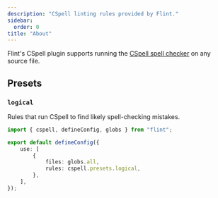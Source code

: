 ```yaml
---
description: "CSpell linting rules provided by Flint."
sidebar:
  order: 0
title: "About"
---
```



Flint's CSpell plugin supports running the [CSpell spell checker](https://cspell.org) on any source file.

<PackageManagers type="install" pkg="@flint.fyi/plugin-cspell" />

## Presets

### `logical`

Rules that run CSpell to find likely spell-checking mistakes.

```ts title="flint.config.ts"
import { cspell, defineConfig, globs } from "flint";

export default defineConfig({
	use: [
		{
			files: globs.all,
			rules: cspell.presets.logical,
		},
	],
});
```
